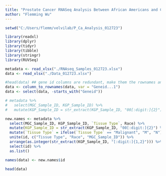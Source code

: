 ```yaml
---
title: "Prostate Cancer RNASeq Analysis Between African Americans and Causasian Americans:"
author: "Flemming Wu"
---
```


```r
setwd("C:/Users/flemm/velvilab/P_Ca_Analysis_012723")
```


```r
library(readxl)
library(dplyr)
library(tidyr)
library(tibble)
library(stringr)
library(RUVSeq)
```

```r
metadata <- read_xlsx("./RNAseq_Samples_012723.xlsx")
data <- read_xlsx("./Data_012723.xlsx")
```

```r
#head(data) ## gene id columns are redundant, make them the rownames and remove columns
data <- column_to_rownames(data, var = "Geneid...1")
data <- select(data, -starts_with("Geneid"))
```

```r
# metadata %>%
#   select(MGC_Sample_ID, KGP_Sample_ID) %>%
#   mutate(KGP_Sample_ID = str_extract(KGP_Sample_ID, "00[:digit:]{2}") %>% str_replace("00[0]?", "RNA")) # numbers of KGP match numbers of MGC

new.names <- metadata %>%
  select(MGC_Sample_ID, KGP_Sample_ID, `Tissue Type`, Race) %>%
  mutate(KGP_Sample_ID = str_extract(KGP_Sample_ID, "00[:digit:]{2}") %>% str_replace("00[0]?", "RNA")) %>%
  mutate(`Tissue Type` = ifelse(`Tissue Type` == "Malignant", "M", "N"), Race = ifelse(Race == "Black", "B", "W")) %>%
  unite(id, c("Tissue Type", "Race", "MGC_Sample_ID")) %>%
  arrange(as.integer(str_extract(KGP_Sample_ID, "[:digit:]{1,2}"))) %>%
  select(id) %>%
  as.list()

names(data) <- new.names$id
```

```r
head(data)
```


